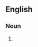 {{also|leftwingers}}

==English==

===Noun===
{{head|en|noun form}}

# {{plural of|left-winger|lang=en}}